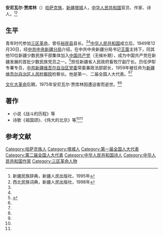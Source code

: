 '''安尼瓦尔·贾库林'''（{{bd|1921年||1975年|}}）[[哈萨克族|哈萨克族]]，[[新疆|新疆]][[塔城|塔城]]人，[[中华人民共和国|中华人民共和国]]官员、作家、诗人。<ref name=xjmz>新疆民族辞典，新疆人民出版社，1995年</ref><ref name=xbmz>西北民族词典，新疆人民出版社，1998年</ref>

==生平==
青年时代参加[[三区革命|三区革命]]，曾任[[裕民县|裕民县]]县长。<ref name=xjmz/><ref name=xbmz/>[[中华人民共和国|中华人民共和国]]成立后，1949年12月30日，经[[中共中央新疆分局|中共中央新疆分局]]介绍，在中共中央新疆分局书记[[王震|王震]]主持下，同其他10位新疆少数民族干部集体加入[[中国共产党|中国共产党]]（无候补期），成为中国共产党在新疆发展的首批少数民族党员之一。<ref>{{Cite web |url=http://www.hybsl.cn/zt/smnhy/ssssss1/2014-03-28/45521.html |title=胡德平，张治中先生谈新疆，胡耀邦史料信息网，2014-03-28 |access-date=2015-03-11 |archive-date=2015-09-24 |archive-url=https://web.archive.org/web/20150924032029/http://www.hybsl.cn/zt/smnhy/ssssss1/2014-03-28/45521.html |dead-url=no }}</ref>担任新疆省人民政府畜牧厅副厅长。历任伊犁专署专员，[[中共新疆维吾尔自治区党委|中共新疆维吾尔自治区党委]]常委兼政法部部长，1959年被任命为[[新疆维吾尔自治区人民检察院|新疆维吾尔自治区人民检察院]]检察长。他是第一、二届全国人大代表。<ref name=xjmz/><ref name=xbmz/>

[[文化大革命|文化大革命]]后期，1975年安尼瓦尔·贾库林因遭迫害而逝世。<ref name=xjmz/><ref name=xbmz/>

==著作==
*小说《战斗的历程》等
*诗歌《祖国颂》、《伟大的北京》等<ref name=xjmz/><ref name=xbmz/>

==参考文献==
{{reflist}}

[[Category:哈萨克族人|Category:哈萨克族人]]
[[Category:塔城人|Category:塔城人]]
[[Category:第一届全国人大代表|Category:第一届全国人大代表]]
[[Category:第二届全国人大代表|Category:第二届全国人大代表]]
[[Category:中华人民共和国诗人|Category:中华人民共和国诗人]]
[[Category:中华人民共和国作家|Category:中华人民共和国作家]]
[[Category:三区革命人物|Category:三区革命人物]]